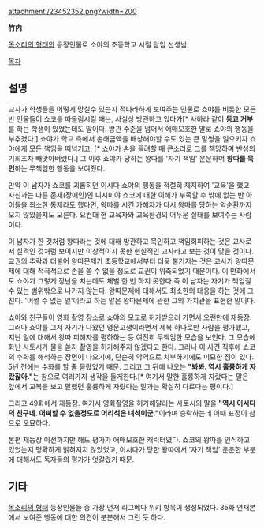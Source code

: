 attachment:/23452352.png?width=200

'''竹内''' 

[[목소리의 형태]]의 등장인물로 소야의 초등학교 시절 담임 선생님.

[[목차]]

== 설명 ==

교사가 학생들을 어떻게 망칠수 있는지 적나라하게 보여주는 인물로 쇼야를 비롯한 모든 반 인물들이 쇼코를 따돌림시킬 때는, 사실상 방관하고 있다가[* 사하라 같이 '''등교 거부'''를 하는 학생이 있었는데도 말이다. 방관 수준을 넘어서 애매모호한 말로 쇼야의 행동을 부추겼다.] 쇼야가 학교 측에서 손해금액을 배상해야할 수도 있는 큰 말썽을 일으키자 쇼야에게 모든 책임을 떠넘기고, [* 쇼야가 손을 들려할 때 큰소리로 그를 책망하며 반성의 기회조차 빼앗아버렸다.] 그 이후 쇼야가 당하는 왕따를 '자기 책임' 운운하며 '''왕따를 묵인'''하는 무책임한 행동을 보여줬다.

만약 이 남자가 쇼코를 괴롭히던 이시다 쇼야의 행동을 적절히 제지하여 '교육'을 했고 자신과는 다른 존재(장애인)인 니시미야 쇼코에 대한 이해가 부족할 수 밖에 없는 반 아이들을 최소한 통제라도 했다면, 왕따를 시킨 가해자가 다시 왕따를 당하는 악순환까지 오지 않았을지도 모른다. 요컨대 현 교육자와 교육환경의 어두운 실태를 보여주는 사람이다. 

이 남자가 한 것처럼 왕따라는 것에 대해 방관하고 묵인하고 책임회피하는 것은 교사로서 실격인 것처럼 보이지만 이상적이지 못한 현실적인 교사라고 보는 것이 맞을 것이다. 교권의 추락과 더불어 왕따문제가 초등학교에서부터 더욱 불거지는 것은 교사가 왕따문제에 대해 적극적으로 손을 쓸 수 없을 정도로 교권이 위축되었기 때문이다. 이 만화에서도 쇼야가 그렇게 장난을 치는데도 체벌 한 번 하지 못한다.즉 이 남자는 자기가 책임질 수 있는 범위밖으로 나가지 않는다. 왕따문제에 대해서도 최소한의 대응을 하는 것에 그친다. '어쩔 수 없는 일'이라고 하는 말은 왕따문제에 관한 그의 가치관을 표현한 말이다. 

쇼야와 친구들이 영화 촬영 장소로 쇼야의 모교로 허가받으러 가면서 오랜만에 재등장. 그러나 쇼야를 그저 자기가 나왔던 명문고생이라면서 제복 하나로만 사람을 평가했고, 지난 일에 대해서 왕따 피해자를 폄하하는 등 여전히 무책임한 모습을 보인다. 그 모습에 화난 사토시가 물을 쏟자 촬영을 허가해주지 않겠다고 한다. 그러나 이 사건 직후에 쇼코의 수화를 해석하는 장면이 나오기에, 단순히 악역으로 치부하기에도 미묘한 점이 있다. 5년 전에는 수화를 할 줄 몰랐었기 때문. 그리고 그 뒤에 나오는 '''"봐봐. 역시 훌륭하게 자랐잖아."'''는 참으로 여러가지 생각을 들게한다.[* 여기서 말한 훌륭하게 자랐다는 말은 앞에서 교복을 보고 말했던 훌륭하게 자랐다는 말과는 확실히 다르다는 평이다.]

그리고 49화에서 재등장. 여기서 영화촬영을 허가해달라는 사토시의 말을 '''"역시 이시다의 친구네. 어찌할 수 없을정도로 어리석은 녀석이군."'''이라며 승락하는데 이때 표정이 참으로 오묘하다.

본편 재등장 이전까지만 해도 평가가 애매모호한 캐릭터였다. 쇼코의 왕따를 인식하고 있었는지 명확하게 밝혀지지 않았었고, 이시다가 당한 왕따에서 '자기 책임' 운운한 부분에 대해서도 독자들의 평가가 엇갈렸기 때문.
== 기타 ==

[[목소리의 형태]] 등장인물들 중 가장 먼저 리그베다 위키 항목이 생성되었다. 35화 연재본에서 보여준 행동에 대한 의견이 분분해서 그런 듯 하다.
